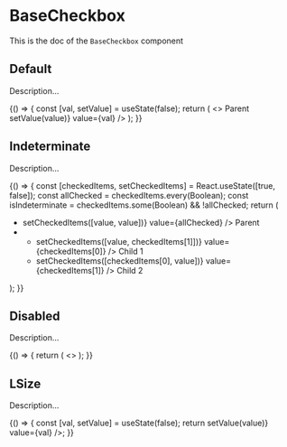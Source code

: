 <!--- Button.stories.mdx --->


<Meta
  title="BaseCheckbox"
  component={BaseCheckbox}
/>

# BaseCheckbox

This is the doc of the `BaseCheckbox` component

## Default

Description...

<Canvas>
  <Story name="default">
    {() => {
      const [val, setValue] = useState(false);
      return (
        <>
          <label htmlFor="default">Parent</label>
          <BaseCheckbox id="default" name="default" onValueChange={(value) => setValue(value)} value={val} />
        </>
      );
    }}
  </Story>
</Canvas>

## Indeterminate

Description...

<Canvas>
  <Story name="indeterminate">
    {() => {
      const [checkedItems, setCheckedItems] = React.useState([true, false]);
      const allChecked = checkedItems.every(Boolean);
      const isIndeterminate = checkedItems.some(Boolean) && !allChecked;
      return (
        <ul>
          <li>
            <BaseCheckbox
              id="parent"
              name="parent"
              indeterminate={isIndeterminate}
              onValueChange={(value) => setCheckedItems([value, value])}
              value={allChecked}
            />
            <label htmlFor="parent">Parent</label>
          </li>
          <li>
            <ul>
              <li>
                <BaseCheckbox
                  id="child1"
                  name="child1"
                  onValueChange={(value) => setCheckedItems([value, checkedItems[1]])}
                  value={checkedItems[0]}
                />
                <label htmlFor="child1">Child 1</label>
              </li>
              <li>
                <BaseCheckbox
                  id="child2"
                  name="child2"
                  onValueChange={(value) => setCheckedItems([checkedItems[0], value])}
                  value={checkedItems[1]}
                />
                <label htmlFor="child2">Child 2</label>
              </li>
            </ul>
          </li>
        </ul>
      );
    }}
  </Story>
</Canvas>

## Disabled

Description...

<Canvas>
  <Story name="disabled">
    {() => {
      return (
        <>
          <BaseCheckbox name="disabled-unchecked" disabled />
          <BaseCheckbox name="disabled-indeterminate" disabled indeterminate />
          <BaseCheckbox name="disabled-checked" disabled value={true} />
        </>
      );
    }}
  </Story>
</Canvas>

## LSize

Description...

<Canvas>
  <Story name="LSize">
    {() => {
      const [val, setValue] = useState(false);
      return <BaseCheckbox name="LSize" size="L" onValueChange={(value) => setValue(value)} value={val} />;
    }}
  </Story>
</Canvas>
